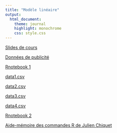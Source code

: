 ```yaml
---
title: "Modèle linéaire"
output:
  html_document:
    theme: journal
    highlight: monochrome
    css: style.css
---
```


[Slides de cours](http://masedki.github.io/ML.pdf)

[Données de publicité](http://masedki.github.io/Advertising.csv)

[Rnotebook 1](http://masedki.github.io/advertising.html)


[data1.csv](http://masedki.github.io/data1.csv)

[data2.csv](http://masedki.github.io/data2.csv)

[data3.csv](http://masedki.github.io/data3.csv)

[data4.csv](http://masedki.github.io/data4.csv)

[Rnotebook 2](http://masedki.github.io/hypotheses.html)

[Aide-mémoire des commandes R de Julien Chiquet](http://masedki.github.io/RCarte_Commandes-R.pdf)
